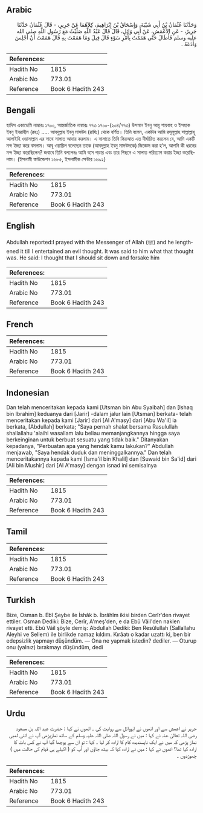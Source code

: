 ## Arabic


<div dir="rtl" lang="ar" style={{fontSize:'larger',backgroundColor:'#f8f9fa',padding:20}}>
وَحَدَّثَنَا عُثْمَانُ بْنُ أَبِي شَيْبَةَ، وَإِسْحَاقُ بْنُ إِبْرَاهِيمَ، كِلاَهُمَا عَنْ جَرِيرٍ، - قَالَ عُثْمَانُ حَدَّثَنَا جَرِيرٌ، - عَنِ الأَعْمَشِ، عَنْ أَبِي وَائِلٍ، قَالَ قَالَ عَبْدُ اللَّهِ صَلَّيْتُ مَعَ رَسُولِ اللَّهِ صلى الله عليه وسلم فَأَطَالَ حَتَّى هَمَمْتُ بِأَمْرِ سَوْءٍ قَالَ قِيلَ وَمَا هَمَمْتَ بِهِ قَالَ هَمَمْتُ أَنْ أَجْلِسَ وَأَدَعَهُ ‏.‏
</div>
<div style={{backgroundColor:'#f8f9fa',padding:20, marginBottom: 10}}><table> <thead> <tr> <th>References:</th> <th></th> </tr> </thead> <tbody><tr><td>Hadith No</td><td>1815</td></tr><tr><td>Arabic No</td><td>773.01</td></tr><tr><td>Reference</td><td>Book 6 Hadith 243</td></tr></tbody></table></div>

## Bengali


<div dir="ltr" lang="bn" style={{fontSize:'larger',backgroundColor:'#f8f9fa',padding:20}}>
হাদিস একাডেমি নাম্বারঃ ১৭০০, আন্তর্জাতিক নাম্বারঃ ৭৭৩ ১৭০০-(২০৪/৭৭৩) উসমান ইবনু আবূ শায়বাহ ও ইসহাক ইবনু ইবরাহীম (রহঃ) ..... আবদুল্লাহ ইবনু মাসউদ (রাযিঃ) থেকে বর্ণিত। তিনি বলেন, একদিন আমি রসূলুল্লাহ সাল্লাল্লাহু আলাইহি ওয়াসাল্লাম এর সাথে সালাত আদায় করলাম। এ সালাতে তিনি কিরআত এত দীর্ঘায়িত করলেন যে, আমি একটি মন্দ ইচ্ছা করে বসলাম। আবূ ওয়ায়িল বলেছেন তাকে (আবদুল্লাহ ইবনু মাসউদকে) জিজ্ঞেস করা হ’ল, আপনি কী ধরনের মন্দ ইচ্ছা করেছিলেন? জবাবে তিনি বললেনঃ আমি বসে পড়ার এবং তার পিছনে এ সালাত পরিত্যাগ করার ইচ্ছা করেছিলাম। (ইসলামী ফাউন্ডেশন ১৬৮৫, ইসলামীক সেন্টার ১৬৯২)
</div>
<div style={{backgroundColor:'#f8f9fa',padding:20, marginBottom: 10}}><table> <thead> <tr> <th>References:</th> <th></th> </tr> </thead> <tbody><tr><td>Hadith No</td><td>1815</td></tr><tr><td>Arabic No</td><td>773.01</td></tr><tr><td>Reference</td><td>Book 6 Hadith 243</td></tr></tbody></table></div>

## English


<div dir="ltr" lang="en" style={{fontSize:'larger',backgroundColor:'#f8f9fa',padding:20}}>
Abdullah reported:I prayed with the Messenger of Allah (ﷺ) and he lengthened it till I entertained an evil thought. It was said to him what that thought was. He said: I thought that I should sit down and forsake him
</div>
<div style={{backgroundColor:'#f8f9fa',padding:20, marginBottom: 10}}><table> <thead> <tr> <th>References:</th> <th></th> </tr> </thead> <tbody><tr><td>Hadith No</td><td>1815</td></tr><tr><td>Arabic No</td><td>773.01</td></tr><tr><td>Reference</td><td>Book 6 Hadith 243</td></tr></tbody></table></div>

## French


<div dir="ltr" lang="fr" style={{fontSize:'larger',backgroundColor:'#f8f9fa',padding:20}}>

</div>
<div style={{backgroundColor:'#f8f9fa',padding:20, marginBottom: 10}}><table> <thead> <tr> <th>References:</th> <th></th> </tr> </thead> <tbody><tr><td>Hadith No</td><td>1815</td></tr><tr><td>Arabic No</td><td>773.01</td></tr><tr><td>Reference</td><td>Book 6 Hadith 243</td></tr></tbody></table></div>

## Indonesian


<div dir="ltr" lang="id" style={{fontSize:'larger',backgroundColor:'#f8f9fa',padding:20}}>
Dan telah menceritakan kepada kami [Utsman bin Abu Syaibah] dan [Ishaq bin Ibrahim] keduanya dari [Jarir] -dalam jalur lain [Utsman] berkata- telah menceritakan kepada kami [Jarir] dari [Al A'masy] dari [Abu Wa'il] ia berkata, [Abdullah] berkata; "Saya pernah shalat bersama Rasulullah shallallahu 'alaihi wasallam lalu beliau memanjangkannya hingga saya berkeinginan untuk berbuat sesuatu yang tidak baik." Ditanyakan kepadanya, "Perbuatan apa yang hendak kamu lakukan?" Abdullah menjawab, "Saya hendak duduk dan meninggalkannya." Dan telah menceritakannya kepada kami [Isma'il bin Khalil] dan [Suwaid bin Sa'id] dari [Ali bin Mushir] dari [Al A'masy] dengan isnad ini semisalnya
</div>
<div style={{backgroundColor:'#f8f9fa',padding:20, marginBottom: 10}}><table> <thead> <tr> <th>References:</th> <th></th> </tr> </thead> <tbody><tr><td>Hadith No</td><td>1815</td></tr><tr><td>Arabic No</td><td>773.01</td></tr><tr><td>Reference</td><td>Book 6 Hadith 243</td></tr></tbody></table></div>

## Tamil


<div dir="ltr" lang="ta" style={{fontSize:'larger',backgroundColor:'#f8f9fa',padding:20}}>

</div>
<div style={{backgroundColor:'#f8f9fa',padding:20, marginBottom: 10}}><table> <thead> <tr> <th>References:</th> <th></th> </tr> </thead> <tbody><tr><td>Hadith No</td><td>1815</td></tr><tr><td>Arabic No</td><td>773.01</td></tr><tr><td>Reference</td><td>Book 6 Hadith 243</td></tr></tbody></table></div>

## Turkish


<div dir="ltr" lang="tr" style={{fontSize:'larger',backgroundColor:'#f8f9fa',padding:20}}>
Bize, Osman b. Ebî Şeybe ile İshâk b. İbrâhîm ikisi birden Cerîr'den rivayet ettiler. Osman Dediki: Bize, Cerîr, A'meş'den, e da Ebû Vâil'den naklen rivayet etti. Ebû Vâil şöyle demiş: Abdullah Dediki: Ben Resûlullah (Sallallahu Aleyhi ve Sellem) ile birlikde namaz kıldım. Kırâatı o kadar uzattı ki, ben bir edepsizlik yapmayı düşündüm. — Ona ne yapmak istedin? dediler. — Oturup onu (yalnız) bırakmayı düşündüm, dedi
</div>
<div style={{backgroundColor:'#f8f9fa',padding:20, marginBottom: 10}}><table> <thead> <tr> <th>References:</th> <th></th> </tr> </thead> <tbody><tr><td>Hadith No</td><td>1815</td></tr><tr><td>Arabic No</td><td>773.01</td></tr><tr><td>Reference</td><td>Book 6 Hadith 243</td></tr></tbody></table></div>

## Urdu


<div dir="rtl" lang="ur" style={{fontSize:'larger',backgroundColor:'#f8f9fa',padding:20}}>
جریر نے اعمش سے اور انھوں نے ابووائل سے روایت کی ۔ انھوں نے کہا : حضرت عبد اللہ بن مسعود رضی اللہ تعالیٰ عنہ نے کہا : میں نے رسول اللہ صلی اللہ علیہ وسلم کے ساتھ نمازپڑھی آپ نے اتنی لمبی نماز پڑھی کہ میں نے ایک ناپسندیدہ کام کا ارادہ کر لیا ۔ کہا : تو ان سے پوچھا گیا آپ نے کس بات کا ارادہ کیا تھا؟ انھوں نے کہا : میں نے ارادہ کیا کہ بیٹھ جاؤں اور آپ کو ( اکیلے ہی قیام کی حالت میں ) چھوڑدوں ۔
</div>
<div style={{backgroundColor:'#f8f9fa',padding:20, marginBottom: 10}}><table> <thead> <tr> <th>References:</th> <th></th> </tr> </thead> <tbody><tr><td>Hadith No</td><td>1815</td></tr><tr><td>Arabic No</td><td>773.01</td></tr><tr><td>Reference</td><td>Book 6 Hadith 243</td></tr></tbody></table></div>